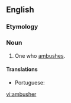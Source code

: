 ==English==

===Etymology===
{{suffix|ambush|er|lang=en}}

===Noun===
{{en-noun}}

# One who [[ambush]]es.

====Translations====
{{trans-top|one who ambushes}}
* Portuguese: {{t|pt|emboscador|m}}
{{trans-mid}}
{{trans-bottom}}

[[vi:ambusher]]